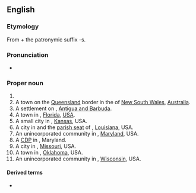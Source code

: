 ==English==
{{wp|Jennings (disambiguation)|Jennings}}

===Etymology===
From {{m|en|Jenning}} + the patronymic suffix -s.

===Pronunciation===
* {{IPA|/ˈdʒɛnɪŋz/|lang=en}}

===Proper noun===
{{en-proper noun}}

# {{surname|lang=en|A=An English [[patronymic]]|from=given names}}
# A town on the [[Queensland]] border in the {{w|Northern Tablelands}} of [[New South Wales]], [[Australia]].
# A settlement on {{l|en|Antigua}}, [[Antigua and Barbuda]].
# A town in {{l|en|Hamilton County}}, [[Florida]], [[USA]].
# A small city in {{l|en|Decatur County}}, [[Kansas]], USA.
# A city in and the [[parish seat]] of {{l|en|Jefferson Davis Parish}}, [[Louisiana]], USA.
# An unincorporated community in {{l|en|Anne Arundel County}}, [[Maryland]], USA.
# A [[CDP]] in {{l|en|Garrett County}}, Maryland.
# A city in {{l|en|St. Louis County}}, [[Missouri]], USA.
# A town in {{l|en|Pawnee County}}, [[Oklahoma]], USA.
# An unincorporated community in {{l|en|Oneida County}}, [[Wisconsin]], USA.

====Derived terms====
* {{l|en|Jennings County}}

{{topics|en|New South Wales|Antigua and Barbuda|Florida, USA|Kansas, USA|Louisiana, USA|Maryland, USA|Missouri, USA|Oklahoma, USA|Wisconsin, USA}}